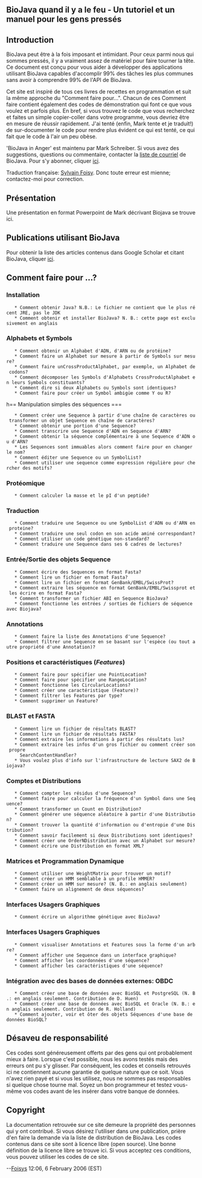 == BioJava quand il y a le feu - Un tutoriel et un manuel pour les gens press&eacute;s ==

== Introduction ==

BioJava peut être à la fois imposant et intimidant. Pour ceux parmi nous qui sommes pressés, il y a vraiment assez de matériel pour faire tourner la tête. Ce document est conçu pour vous aider à développer des applications utilisant BioJava capables d'accomplir 99% des tâches les plus communes sans avoir à comprendre 99% de l'API de BioJava.

Cet site est inspiré de tous ces livres de recettes en programmation et suit la même approche du "Comment faire pour...". Chacun de ces Comment faire contient également des codes de démonstration qui font ce que vous voulez et parfois plus. En bref, si vous trouvez le code que vous recherchez et faites un simple copier-coller dans votre programme, vous devriez être en mesure de réussir rapidement. J'ai tenté (enfin, Mark tente et je traduit!) de sur-documenter le code pour rendre plus évident ce qui est tenté, ce qui fait que le code à l'air un peu obèse.

'BioJava in Anger' est maintenu par Mark Schreiber. Si vous avez des suggestions, questions ou commentaire, contacter la [mailto://biojava-l@biojava.org liste de courriel] de BioJava. Pour s'y abonner, cliquer [http://www.biojava.org/mailman/listinfo/biojava-l ici].

Traduction française: [mailto://sylvain.foisyCHEZbioneq.qc.ca Sylvain Foisy]. Donc toute erreur est mienne; contactez-moi pour correction.

== Présentation ==

Une présentation en format Powerpoint de Mark décrivant Biojava se trouve ici.

== Publications utilisant BioJava ==

Pour obtenir la liste des articles contenus dans Google Scholar et citant BioJava, cliquer [http://scholar.google.com/scholar?q=biojava&ie=UTF-8&oe=UTF-8&hl=en ici].

== Comment faire pour ...? ==

=== Installation ===

    * Comment obtenir Java? N.B.: Le fichier ne contient que le plus récent JRE, pas le JDK
    * Comment obtenir et installer BioJava? N. B.: cette page est exclusivement en anglais

=== Alphabets et Symbols ===

    * Comment obtenir un Alphabet d'ADN, d'ARN ou de protéine?
    * Comment faire un Alphabet sur mesure à partir de Symbols sur mesure?
    * Comment faire unCrossProductAlphabet, par exemple, un Alphabet de codons?
    * Comment décomposer les Symbols d'Alphabets CrossProductAlphabet en leurs Symbols constituants?
    * Comment dire si deux Alphabets ou Symbols sont identiques?
    * Comment faire pour créer un Symbol ambigüe comme Y ou R?

h== Manipulation simples des s&eacute;quences ===

    * Comment créer une Sequence à partir d'une chaîne de caractères ou transformer un objet Sequence en chaîne de caractères?
    * Comment obtenir une portion d'une Sequence?
    * Comment transcrire une Sequence d'ADN en Sequence d'ARN?
    * Comment obtenir la séquence complémentaire à une Sequence d'ADN ou d'ARN?
    * Les Sequences sont immuables alors comment faire pour en changer le nom?
    * Comment éditer une Sequence ou un SymbolList?
    * Comment utiliser une sequence comme expression régulière pour chercher des motifs?

=== Protéomique ===

    * Comment calculer la masse et le pI d'un peptide?

=== Traduction ===

    * Comment traduire une Sequence ou une SymbolList d'ADN ou d'ARN en proteine?
    * Comment traduire une seul codon en son acide aminé correspondant?
    * Comment utiliser un code génétique non-standard?
    * Comment traduire une Sequence dans ses 6 cadres de lectures?

=== Entrée/Sortie des objets Sequence ===

    * Comment écrire des Sequences en format Fasta?
    * Comment lire un fichier en format Fasta?
    * Comment lire un fichier en format GenBank/EMBL/SwissProt?
    * Comment extraire les séquence en format GenBank/EMBL/Swissprot et les écrire en format Fasta?
    * Comment transformer un fichier ABI en Sequence BioJava?
    * Comment fonctionne les entrées / sorties de fichiers de séquence avec Biojava?

=== Annotations ===

    * Comment faire la liste des Annotations d'une Sequence?
    * Comment filtrer une Sequence en se basant sur l'espèce (ou tout autre propriété d'une Annotation)?

=== Positions et caract&eacute;ristiques (''Features'') ===

    * Comment faire pour spécifier une PointLocation?
    * Comment faire pour spécifier une RangeLocation?
    * Comment fonctionne les CircularLocations?
    * Comment créer une caractéristique (Feature)?
    * Comment filtrer les Features par type?
    * Comment supprimer un Feature?

=== BLAST et FASTA ===

    * Comment lire un fichier de résultats BLAST?
    * Comment lire un fichier de résultats FASTA?
    * Comment extraire les informations à partir des résultats lus?
    * Comment extraire les infos d'un gros fichier ou comment créer son propre
      SearchContentHandler?
    * Vous voulez plus d'info sur l'infrastructure de lecture SAX2 de Biojava?

=== Comptes et Distributions ===

    * Comment compter les résidus d'une Sequence?
    * Comment faire pour calculer la fréquence d'un Symbol dans une Sequence?
    * Comment transformer un Count en Distribution?
    * Comment générer une séquence aléatoire à partir d'une Distribution?
    * Comment trouver la quantité d'information ou d'entropie d'une Distribution?
    * Comment savoir facilement si deux Distributions sont identiques?
    * Comment créer une OrderNDistribution avec un Alphabet sur mesure?
    * Comment écrire une Distribution en format XML?

=== Matrices et Programmation Dynamique ===

    * Comment utiliser une WeightMatrix pour trouver un motif?
    * Comment créer un HMM semblable à un profile HMMER?
    * Comment créer un HMM sur mesure? (N. B.: en anglais seulement)
    * Comment faire un alignement de deux séquences?

=== Interfaces Usagers Graphiques ===

    * Comment écrire un algorithme génétique avec BioJava?

=== Interfaces Usagers Graphiques ===

    * Comment visualiser Annotations et Features sous la forme d'un arbre?
    * Comment afficher une Sequence dans un interface graphique?
    * Comment afficher les coordonnées d'une séquence?
    * Comment afficher les caractéristiques d'une séquence?

=== Int&eacute;gration avec des bases de donn&eacute;es externes: OBDC ===

    * Comment créer une base de données avec BioSQL et PostgreSQL (N. B.: en anglais seulement. Contribution de D. Huen)
    * Comment créer une base de données avec BioSQL et Oracle (N. B.: en anglais seulement. Contribution de R. Holland)
    * Comment ajouter, voir et ôter des objets Séquences d'une base de données BioSQL?


== D&eacute;saveu de responsabilit&eacute; ==

Ces codes sont généreusement offerts par des gens qui ont probablement mieux à faire. Lorsque c'est possible, nous les avons testés mais des erreurs ont pu s'y glisser. Par conséquent, les codes et conseils retrouvés ici ne contiennent aucune garantie de quelque nature que ce soit. Vous n'avez rien payé et si vous les utilisez, nous ne sommes pas responsables si quelque chose tourne mal. Soyez un bon programmeur et testez vous-même vos codes avant de les insérer dans votre banque de données.

== Copyright ==

La documentation retrouvée sur ce site demeure la propriété des personnes qui y ont contribué. Si vous désirez l'utiliser dans une publication, prière d'en faire la demande via la liste de distribution de BioJava. Les codes contenus dans ce site sont à licence libre (open source). Une bonne définition de la licence libre se trouve ici. Si vous acceptez ces conditions, vous pouvez utiliser les codes de ce site.

--[[User:Foisys|Foisys]] 12:06, 6 February 2006 (EST)